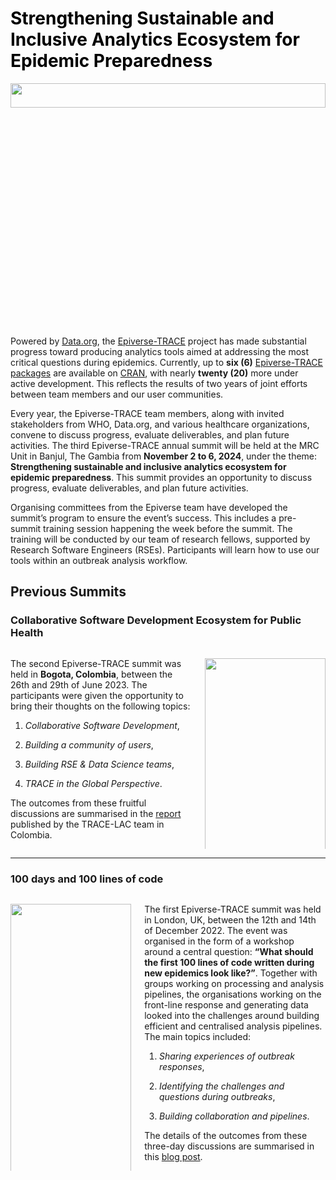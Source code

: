 # [Strengthening Sustainable and Inclusive Analytics Ecosystem for Epidemic Preparedness]{style="color:black;"} {.unnumbered .unlisted}

![](./images/pkgs-hexlogos-2.png){fig-align="center" width="100%" height="10%"}

Powered by [Data.org](https://data.org/), the [Epiverse-TRACE](https://data.org/initiatives/epiverse/) project has made substantial progress toward producing analytics tools aimed at addressing the most critical questions during epidemics. Currently, up to **six (6)** [Epiverse-TRACE packages](https://epiverse-trace.github.io/etstats/articles/cran-statistics.html) are available on [CRAN](https://cran.r-project.org/), with nearly **twenty (20)** more under active development. This reflects the results of two years of joint efforts between team members and our user communities.

Every year, the Epiverse-TRACE team members, along with invited stakeholders from WHO, Data.org, and various healthcare organizations, convene to discuss progress, evaluate deliverables, and plan future activities. The third Epiverse-TRACE annual summit will be held at the MRC Unit in Banjul, The Gambia from **November 2 to 6, 2024**, under the theme: **Strengthening sustainable and inclusive analytics ecosystem for epidemic preparedness**. This summit provides an opportunity to discuss progress, evaluate deliverables, and plan future activities.

Organising committees from the Epiverse team have developed the summit's program to ensure the event's success. This includes a pre-summit training session happening the week before the summit. The training will be conducted by our team of research fellows, supported by Research Software Engineers (RSEs). Participants will learn how to use our tools within an outbreak analysis workflow.

## Previous Summits {.unnumbered .unlisted}

### Collaborative Software Development Ecosystem for Public Health

::: columns
::: {.column width="60%"}

The second Epiverse-TRACE summit was held in **Bogota, Colombia**, between the 26th and 29th of June 2023. The participants were given the opportunity to bring their thoughts on the following topics:

1.  *Collaborative Software Development*,

2.  *Building a community of users*,

3.  *Building RSE & Data Science teams*,

4.  *TRACE in the Global Perspective*.

The outcomes from these fruitful discussions are summarised in the [report](https://zenodo.org/records/10932686) published by the TRACE-LAC team in Colombia.
:::

::: {.column width="40%"}
![](./images/team_engage.JPG){fig-align="center" width="100%" height="100%"}
:::
:::

------------------------------------------------------------------------

### 100 days and 100 lines of code

::: columns
::: {.column width="40%"}
![](./images/lshtm-logo.png){fig-align="center" width="100%" height="100%"}
:::

::: {.column width="60%"}
The first Epiverse-TRACE summit was held in London, UK, between the 12th and 14th of December 2022. The event was organised in the form of a workshop around a central question: **“What should the first 100 lines of code written during new epidemics look like?”**. Together with groups working on processing and analysis pipelines, the organisations working on the front-line response and generating data looked into the challenges around building efficient and centralised analysis pipelines. The main topics included:

1.  *Sharing experiences of outbreak responses*,

2.  *Identifying the challenges and questions during outbreaks*,

3.  *Building collaboration and pipelines*.

The details of the outcomes from these three-day discussions are summarised in this [blog post](https://epiverse-trace.github.io/posts/100days-workshop/index.html).
:::
:::
